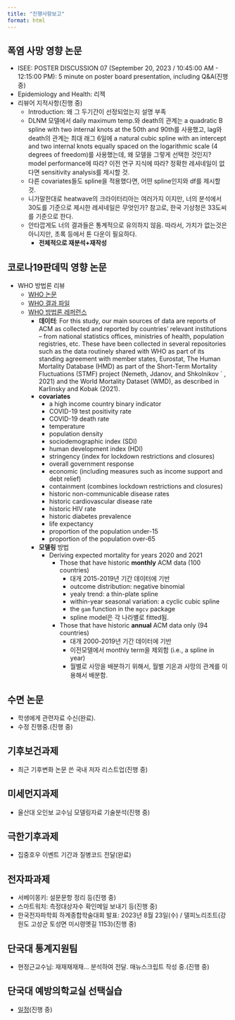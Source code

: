 ```yaml
---
title: "진행사항보고"
format: html
---
```


## 폭염 사망 영향 논문
- ISEE: POSTER DISCUSSION 07 (September 20, 2023 / 10:45:00 AM - 12:15:00 PM): 5 minute on poster board presentation, including Q&A(진행 중)
- Epidemiology and Health: 리젝
- 리뷰어 지적사항(진행 중)
  + Introduction: 왜 그 두기간이 선정되었는지 설명 부족
  + DLNM 모델에서 daily maximum temp.와 death의 관계는 a quadratic B spline with two internal knots at the 50th and 90th를 사용했고, lag와 death의 관계는 최대 래그 6일에 a natural cubic spline with an intercept and two internal knots equally spaced on the logarithmic scale (4 degrees of freedom)를 사용했는데, 왜 모델을 그렇게 선택한 것인지? model performance에 따라? 이전 연구 지식에 따라? 정확한 레셔네일이 없다면 sensitivity analysis를 제시할 것.
  + 다른 covariates들도 spline을 적용했다면, 어떤 spline인지와 df를 제시할 것.
  + 니가말한대로 heatwave의 크라이터리아는 여러가지 이지만, 너의 분석에서 30도를 기준으로 제시한 레셔네일은 무엇인가? 참고로, 한국 기상청은 33도씨를 기준으로 한다.
  + 안타깝게도 너의 결과들은 통계적으로 유의하지 않음. 따라서, 가치가 없는것은 아니지만, 초록 등에서 톤 다운이 필요하다.
    - **전체적으로 재분석+재작성**
  
## 코로나19판데믹 영향 논문
- WHO 방법론 리뷰
  + [WHO 논문](https://www.nature.com/articles/s41586-022-05522-2#Sec6)
  + [WHO 결과 파일](https://www.who.int/data/sets/global-excess-deaths-associated-with-covid-19-modelled-estimates)
  + [WHO 방법론 레퍼런스](https://cdn.who.int/media/docs/default-source/world-health-data-platform/covid-19-excessmortality/who_methods_for_estimating_the_excess_mortality_associated_with_the_covid-19_pandemic.pdf?sfvrsn=5a05fa76_2&download=true)
    - **데이터**: For this study, our main sources of data are reports of ACM as collected and reported by countries’ relevant institutions – from national statistics offices, ministries of health, population registries, etc. These have been collected in several repositories such as the data routinely shared with WHO as part of its standing agreement with member states, Eurostat, The Human Mortality Database (HMD) as part of the Short-Term Mortality Fluctuations (STMF) project (Nemeth, Jdanov, and Shkolnikov ´ , 2021) and the World Mortality Dataset (WMD), as described in Karlinsky and Kobak (2021).
    - **covariates**
      - a high income country binary indicator
      - COVID-19 test positivity rate
      - COVID-19 death rate
      - temperature
      - population density
      - sociodemographic index (SDI)
      - human development index (HDI)
      - stringency (index for lockdown restrictions and closures)
      - overall government response
      - economic (including measures such as income support and debt relief)
      - containment (combines lockdown restrictions and closures)
      - historic non-communicable disease rates
      - historic cardiovascular disease rate
      - historic HIV rate
      - historic diabetes prevalence
      - life expectancy
      - proportion of the population under-15
      - proportion of the population over-65
    - **모델링** 방법
      - Deriving expected mortality for years 2020 and 2021
        - Those that have historic **monthly** ACM data (100 countries)
          - 대개 2015-2019년 기간 데이터에 기반
          - outcome distribution: negative binomial
          - yealy trend: a thin-plate spline
          - within-year seasonal variation: a cyclic cubic spline
          - the `gam` function in the `mgcv` package
          - spline model은 각 나라별로 fitted됨.
          
        - Those that have historic **annual** ACM data only (94 countries)
          - 대개 2000-2019년 기간 데이터에 기반
          - 이전모델에서 monthly term을 제외함 (i.e., a spline in year)
          - 월별로 사망을 배분하기 위해서, 월별 기온과 사망의 관계를 이용해서 배분함.

## 수면 논문
- 학생에게 관련자료 수신(완료).
- 수정 진행중.(진행 중)

## 기후보건과제
- 최근 기후변화 논문 쓴 국내 저자 리스트업(진행 중)

## 미세먼지과제
- 울산대 오인보 교수님 모델링자료 기술분석(진행 중)

## 극한기후과제
- 집중호우 이벤트 기간과 질병코드 전달(완료)

## 전자파과제
- 서베이몽키: 설문문항 정리 등(진행 중)
- 스마트워치: 측정대상자수 확인메일 보내기 등(진행 중)
- 한국전자파학회 하계종합학술대회 발표: 2023년 8월 23일(수) / 델피노리조트(강원도 고성군 토성면 미시령옛길 1153)(진행 중)

## 단국대 통계지원팀
- 현정근교수님: 재재재재재... 분석하여 전달. 매뉴스크립트 작성 중.(진행 중)

## 단국대 예방의학교실 선택실습
- [일정](https://www.dropbox.com/s/f9vvrmn89g0x3jg/2023%20%EB%B3%B8%EA%B3%BC4%ED%95%99%EB%85%84%20%EC%98%88%EB%B0%A9%EC%9D%98%ED%95%99%EA%B3%BC%20%EC%84%A0%ED%83%9D%EC%8B%A4%EC%8A%B5%20%EC%9D%BC%EC%A0%95.hwp?dl=0)(진행 중)